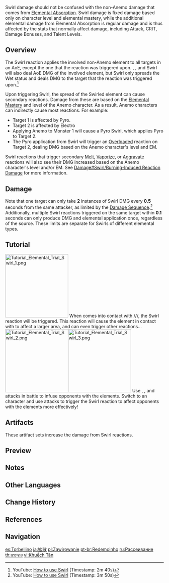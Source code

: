 {{For|Elemental Reactions in [[Genius Invokation TCG]]|Genius Invokation TCG/Rules#Elemental Reactions}}
{{See also|Elemental Gauge Theory}}
{{Terminology Infobox
|image        = Reaction Swirl.png
|caption      = Elements that trigger the Swirl reaction (Anemo and any other element except Geo and Dendro)
|type         = Elemental Reactions
|type2        = Combat
|type3        = Game Systems
}}
{{Elemental Reaction Intro|element1=Anemo}}

Swirl damage should not be confused with the non-Anemo damage that comes from [[Elemental Absorption]]. Swirl damage is fixed damage based only on character level and elemental mastery, while the additional elemental damage from Elemental Absorption is regular damage and is thus affected by the stats that normally affect damage, including Attack, CRIT, Damage Bonuses, and Talent Levels.

==Overview==
The Swirl reaction applies the involved non-Anemo element to all targets in an AoE, except the one that the reaction was triggered upon. {{Pyro}}, {{Electro}}, and {{Cryo}} Swirl will also deal AoE DMG of the involved element, but {{Hydro}} Swirl only spreads the Wet status and deals DMG to the target that the reaction was triggered upon.<ref>YouTube: [https://youtu.be/0AKterEZ-MY How to use Swirl] (Timestamp: 2m 40s)</ref>

Upon triggering Swirl, the spread of the Swirled element can cause secondary reactions. Damage from these are based on the [[Elemental Mastery]] and level of the Anemo character. As a result, Anemo characters can indirectly cause most reactions. For example:

* Target 1 is affected by Pyro.
* Target 2 is affected by Electro
* Applying Anemo to Monster 1 will cause a Pyro Swirl, which applies Pyro to Target 2.
* The Pyro application from Swirl will trigger an [[Overloaded]] reaction on Target 2, dealing DMG based on the Anemo character's level and EM.

Swirl reactions that trigger secondary [[Melt]], [[Vaporize]], or [[Aggravate]] reactions will also see their DMG increased based on the Anemo character's level and/or EM. See [[Damage#Swirl/Burning-Induced Reaction Damage]] for more information.

==Damage==
{{See also|Damage#Transformative Reaction Damage|Level Scaling/Reaction}}
{{Transformative Reaction Damage}}

Note that one target can only take '''2''' instances of Swirl DMG every '''0.5''' seconds from the same attacker, as limited by the [[Damage Sequence]].<ref>YouTube: [https://youtu.be/0AKterEZ-MY How to use Swirl] (Timestamp: 3m 50s)</ref> Additionally, multiple Swirl reactions triggered on the same target within '''0.1''' seconds can only produce DMG and elemental application once, regardless of the source. These limits are separate for Swirls of different elemental types.

==Tutorial==
{{See also|Elemental Trial}}
[[File:Tutorial Elemental Trial Swirl 1.png|200px|thumb|left]]
When {{Anemo}} comes into contact with {{Hydro}}/{{Pyro}}/{{Cryo}}/{{Electro}}, the Swirl reaction will be triggered. This reaction will cause the element in contact with {{Anemo}} to affect a larger area, and can even trigger other reactions...
[[File:Tutorial Elemental Trial Swirl 2.png|200px|thumb|left]][[File:Tutorial Elemental Trial Swirl 3.png|200px|thumb|left]]
Use {{Hydro}}, {{Pyro}}, {{Cryo}} and {{Electro}} attacks in battle to infuse opponents with the elements. Switch to an {{Anemo}} character and use {{Anemo}} attacks to trigger the Swirl reaction to affect opponents with the elements more effectively!{{Clr}}
{{Clr}}

==Artifacts==
These artifact sets increase the damage from Swirl reactions.

{{Artifacts by Category Table|Swirl DMG Increase Artifacts}}

==Preview==
{{Preview
|file    = Status Swirl
|caption = Causing Swirl on a [[Hydro Slime]]
}}

==Notes==
{{Reflist|note=1}}

==Other Languages==
{{Other Languages
|en      = Swirl
|zhs     = 扩散
|zhs_rm  = Kuòsàn
|zht     = 擴散
|zht_rm  = Kuòsàn
|zh_tl   = Diffusion
|ja      = 拡散
|ja_rm   = Kakusan
|ja_tl   = Diffusion
|ko      = {{tt|확산|擴散}}
|ko_rm   = Hwaksan
|ko_tl   = Diffusion
|es      = Torbellino
|es_tl   = Whirlwind
|fr      = Dispersion
|ru      = Рассеивание
|ru_tl   = Dispersal
|th      = กระจาย
|th_rm   = Krachai
|th_tl   = Spread
|vi      = {{tt|Khuếch tán|擴散}}
|vi_tl   = Diffusion
|de      = Verwirbelung
|de_tl   = Turbulence
|id      = Swirl
|pt      = Redemoinho
|pt_tl   = Whrilwind
|tr      = Girdap
|tr_tl   = Vortex
|it      = Turbinio
|it_tl   = Swirl
}}

==Change History==
{{Change History|1.0}}

==References==
{{Reflist}}

==Navigation==
{{Element Navbox}}

[[es:Torbellino]]
[[ja:拡散]]
[[pl:Zawirowanie]]
[[pt-br:Redemoinho]]
[[ru:Рассеивание]]
[[th:กระจาย]]
[[vi:Khuếch Tán]]